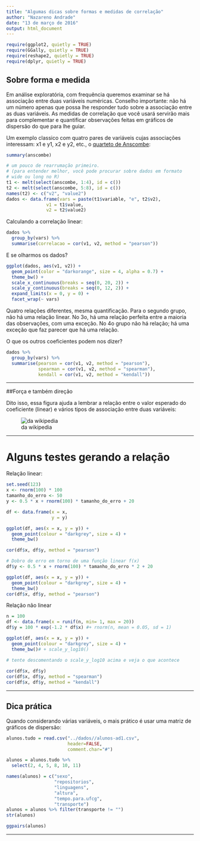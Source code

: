 ```yaml
---
title: "Algumas dicas sobre formas e medidas de correlação"
author: "Nazareno Andrade"
date: "13 de março de 2016"
output: html_document
---
```


```r
require(ggplot2, quietly = TRUE)
require(GGally, quietly = TRUE)
require(reshape2, quietly = TRUE)
require(dplyr, quietly = TRUE)
```

## Sobre forma e medida

Em análise exploratória, com frequência queremos examinar se há associação entre duas variáveis numéricas. Conselho importante: não há um número apenas que possa lhe responder tudo sobre a associação entre as duas variáveis. As medidas de correlação que você usará servirão mais para complementar e quantificar observações feitas em gráficos de dispersão do que para lhe guiar. 

Um exemplo classico com quatro pares de variáveis cujas associações interessam: x1 e y1, x2 e y2, etc., o [quarteto de Anscombe](https://en.wikipedia.org/wiki/Anscombe%27s_quartet):

```r
summary(anscombe)

# um pouco de rearrumação primeiro. 
# (para entender melhor, você pode procurar sobre dados em formato
# wide ou long no R)
t1 <- melt(select(anscombe, 1:4), id = c())
t2 <- melt(select(anscombe, 5:8), id = c())
names(t2) <- c("v2", "value2")
dados <- data.frame(vars = paste(t1$variable, "e", t2$v2), 
               v1 = t1$value, 
               v2 = t2$value2)
```

Calculando a correlação linear: 

```r
dados %>% 
  group_by(vars) %>% 
  summarise(correlacao = cor(v1, v2, method = "pearson"))
```

E se olharmos os dados?

```r
ggplot(dados, aes(v1, v2)) + 
  geom_point(color = "darkorange", size = 4, alpha = 0.7) + 
  theme_bw() + 
  scale_x_continuous(breaks = seq(0, 20, 2)) + 
  scale_y_continuous(breaks = seq(0, 12, 2)) + 
  expand_limits(x = 0, y = 0) + 
  facet_wrap(~ vars)
```

Quatro relações diferentes, mesma quantificação. Para o segundo grupo, não há uma relação linear. No 3o, há uma relação perfeita entre a maioria das observações, com uma exceção. No 4o grupo não há relação; há uma exceção que faz parecer que há uma relação.

O que os outros coeficientes podem nos dizer? 

```r
dados %>% 
  group_by(vars) %>% 
  summarise(pearson = cor(v1, v2, method = "pearson"), 
            spearman = cor(v1, v2, method = "spearman"),
            kendall = cor(v1, v2, method = "kendall"))
```

-------------

##Força e também direção

Dito isso, essa figura ajuda a lembrar a relação entre o valor esperado do coeficiente (linear) e vários tipos de associação entre duas variáveis:

![da wikipedia](https://upload.wikimedia.org/wikipedia/commons/d/d4/Correlation_examples2.svg)


-------------

# Alguns testes gerando a relação

Relação linear:

```r
set.seed(123)
x <- rnorm(100) * 100
tamanho_do_erro <- 50
y <- 0.5 * x + rnorm(100) * tamanho_do_erro + 20

df <- data.frame(x = x, 
                 y = y)

ggplot(df, aes(x = x, y = y)) + 
  geom_point(colour = "darkgrey", size = 4) + 
  theme_bw()

cor(df$x, df$y, method = "pearson")

# Dobro de erro em torno de uma função linear f(x)
df$y <- 0.5 * x + rnorm(100) * tamanho_do_erro * 2 + 20

ggplot(df, aes(x = x, y = y)) + 
  geom_point(colour = "darkgrey", size = 4) + 
  theme_bw()
cor(df$x, df$y, method = "pearson")
```

Relação não linear

```r
n = 100
df <- data.frame(x = runif(n, min= 1, max = 20))
df$y = 100 * exp(-1.2 * df$x) #+ rnorm(n, mean = 0.05, sd = 1)

ggplot(df, aes(x = x, y = y)) + 
  geom_point(colour = "darkgrey", size = 4) + 
  theme_bw()# + scale_y_log10() 

# tente descomentando o scale_y_log10 acima e veja o que acontece
  
cor(df$x, df$y)
cor(df$x, df$y, method = "spearman")
cor(df$x, df$y, method = "kendall")
```


------

## Dica prática

Quando considerando várias variáveis, o mais prático é usar uma matriz de gráficos de dispersão: 

```r
alunos.tudo = read.csv("../dados//alunos-ad1.csv",
                       header=FALSE, 
                       comment.char="#")

alunos = alunos.tudo %>% 
  select(2, 4, 5, 8, 10, 11)

names(alunos) = c("sexo", 
                  "repositorios", 
                  "linguagens", 
                  "altura", 
                  "tempo.para.ufcg", 
                  "transporte")
alunos = alunos %>% filter(transporte != "")
str(alunos)

ggpairs(alunos)
```

------

